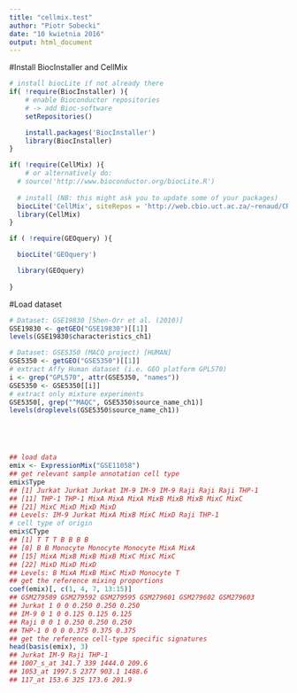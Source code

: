 ```yaml
---
title: "cellmix.test"
author: "Piotr Sobecki"
date: "10 kwietnia 2016"
output: html_document
---
```




#Install BiocInstaller and CellMix

```r


# install biocLite if not already there
if( !require(BiocInstaller) ){
    # enable Bioconductor repositories
    # -> add Bioc-software
    setRepositories() 

    install.packages('BiocInstaller')
    library(BiocInstaller)
}

if( !require(CellMix) ){
    # or alternatively do: 
  # source('http://www.bioconductor.org/biocLite.R')
  
  # install (NB: this might ask you to update some of your packages)
  biocLite('CellMix', siteRepos = 'http://web.cbio.uct.ac.za/~renaud/CRAN', type='both')
  library(CellMix)
}

if ( !require(GEOquery) ){

  biocLite('GEOquery')

  library(GEOquery)
    
}

```


#Load dataset
```r



# Dataset: GSE19830 [Shen-Orr et al. (2010)]
GSE19830 <- getGEO("GSE19830")[[1]]
levels(GSE19830$characteristics_ch1)

# Dataset: GSE5350 (MACQ project) [HUMAN]
GSE5350 <- getGEO("GSE5350")[[1]]
# extract Affy Human dataset (i.e. GEO platform GPL570)
i <- grep("GPL570", attr(GSE5350, "names"))
GSE5350 <- GSE5350[[i]]
# extract only mixture experiments
GSE5350[, grep("^MAQC", GSE5350$source_name_ch1)]
levels(droplevels(GSE5350$source_name_ch1))





## load data
emix <- ExpressionMix("GSE11058")
## get relevant sample annotation cell type
emix$Type
## [1] Jurkat Jurkat Jurkat IM-9 IM-9 IM-9 Raji Raji Raji THP-1
## [11] THP-1 THP-1 MixA MixA MixA MixB MixB MixB MixC MixC
## [21] MixC MixD MixD MixD
## Levels: IM-9 Jurkat MixA MixB MixC MixD Raji THP-1
# cell type of origin
emix$CType
## [1] T T T B B B B
## [8] B B Monocyte Monocyte Monocyte MixA MixA
## [15] MixA MixB MixB MixB MixC MixC MixC
## [22] MixD MixD MixD
## Levels: B MixA MixB MixC MixD Monocyte T
## get the reference mixing proportions
coef(emix)[, c(1, 4, 7, 13:15)]
## GSM279589 GSM279592 GSM279595 GSM279601 GSM279602 GSM279603
## Jurkat 1 0 0 0.250 0.250 0.250
## IM-9 0 1 0 0.125 0.125 0.125
## Raji 0 0 1 0.250 0.250 0.250
## THP-1 0 0 0 0.375 0.375 0.375
## get the reference cell-type specific signatures
head(basis(emix), 3)
## Jurkat IM-9 Raji THP-1
## 1007_s_at 341.7 339 1444.0 209.6
## 1053_at 1997.5 2377 903.1 1488.6
## 117_at 153.6 325 173.6 201.9



```




